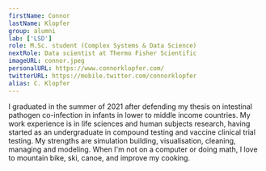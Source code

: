 ```yaml
---
firstName: Connor
lastName: Klopfer
group: alumni
lab: ['LSD']
role: M.Sc. student (Complex Systems & Data Science)
nextRole: Data scientist at Thermo Fisher Scientific
imageURL: connor.jpeg
personalURL: https://www.connorklopfer.com/
twitterURL: https://mobile.twitter.com/connorklopfer
alias: C. Klopfer
---
```



I graduated in the summer of 2021 after defending my thesis on intestinal pathogen co-infection in infants in lower to middle income countries. My work experience is in life sciences and human subjects research, having started as an undergraduate in compound testing and vaccine clinical trial testing. My strengths are simulation building, visualisation, cleaning, managing and modeling. When I'm not on a computer or doing math, I love to mountain bike, ski, canoe, and improve my cooking. 